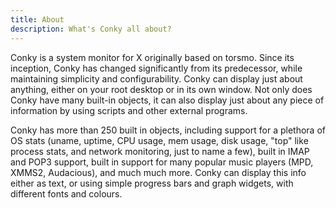 ```yaml
---
title: About
description: What's Conky all about?
---
```


Conky is a system monitor for X originally based on torsmo. Since its
inception, Conky has changed significantly from its predecessor, while
maintaining simplicity and configurability. Conky can display just about
anything, either on your root desktop or in its own window. Not only
does Conky have many built-in objects, it can also display just about
any piece of information by using scripts and other external programs.

Conky has more than 250 built in objects, including support for a
plethora of OS stats (uname, uptime, CPU usage, mem usage, disk usage,
\"top\" like process stats, and network monitoring, just to name a few),
built in IMAP and POP3 support, built in support for many popular music
players (MPD, XMMS2, Audacious), and much much more. Conky can display
this info either as text, or using simple progress bars and graph
widgets, with different fonts and colours.
